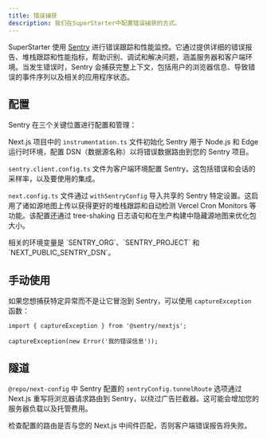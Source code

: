 ```yaml
---
title: 错误捕获
description: 我们在SuperStarter中配置错误捕获的方式。
---
```


SuperStarter 使用 [Sentry](https://sentry.io/) 进行错误跟踪和性能监控。它通过提供详细的错误报告、堆栈跟踪和性能指标，帮助识别、调试和解决问题，涵盖服务器和客户端环境。当发生错误时，Sentry 会捕获完整上下文，包括用户的浏览器信息、导致错误的事件序列以及相关的应用程序状态。

## 配置

Sentry 在三个关键位置进行配置和管理：

Next.js 项目中的 `instrumentation.ts` 文件初始化 Sentry 用于 Node.js 和 Edge 运行时环境，配置 DSN（数据源名称）以将错误数据路由到您的 Sentry 项目。

`sentry.client.config.ts` 文件为客户端环境配置 Sentry。这包括错误和会话的采样率，以及要使用的集成。

`next.config.ts` 文件通过 `withSentryConfig` 导入共享的 Sentry 特定设置。这启用了诸如源地图上传以获得更好的堆栈跟踪和自动检测 Vercel Cron Monitors 等功能。该配置还通过 tree-shaking 日志语句和在生产构建中隐藏源地图来优化包大小。

<Tip>
相关的环境变量是 `SENTRY_ORG`、`SENTRY_PROJECT` 和 `NEXT_PUBLIC_SENTRY_DSN`。
</Tip>

## 手动使用

如果您想捕获特定异常而不是让它冒泡到 Sentry，可以使用 `captureException` 函数：

```tsx page.tsx
import { captureException } from '@sentry/nextjs';

captureException(new Error('我的错误信息'));
```

## 隧道

`@repo/next-config` 中 Sentry 配置的 `sentryConfig.tunnelRoute` 选项通过 Next.js 重写将浏览器请求路由到 Sentry，以绕过广告拦截器。这可能会增加您的服务器负载以及托管费用。

<Warning>
  检查配置的路由是否与您的 Next.js 中间件匹配，否则客户端错误报告将失败。
</Warning>
